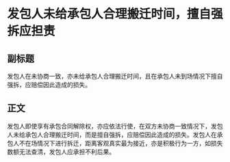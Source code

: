 # 发包人未给承包人合理搬迁时间，擅自强拆应担责
## 副标题
发包人在未协商一致，亦未给承包人合理搬迁时间，且在承包人未到场情况下擅自强拆，应赔偿因此造成的损失。
## 正文
发包人即使享有承包合同解除权，亦应依法行使，在双方未协商一致情况下，发包人未给承包人合理搬迁时间，而是擅自强拆，应赔偿因此造成的损失。发包人在承包人不在场情况下进行拆迁，距离客观真实最为接近，亦是积极行为一方，如损失数额无法查清，发包人应承担不利后果。